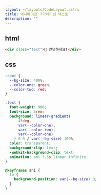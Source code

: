```yaml
---
layout: ~/layouts/CodeLayout.astro
title: 애니메이션 그라데이션 텍스트
description: ""
---
```


## html

```html
<div class="text">👋 안녕하세요!</div>
```

## css

```css
:root {
  --bg-size: 400%;
  --color-one: green;
  --color-two: red;
}

.text {
  font-weight: 900;
  font-size: 5rem;
  background: linear-gradient(
      45deg,
      var(--color-one),
      var(--color-two),
      var(--color-one)
    ) 0 0 / var(--bg-size) 100%;
  color: transparent;
  background-clip: text;
  -webkit-background-clip: text;
  animation: ani 7.5s linear infinite;
}

@keyframes ani {
  to {
    background-position: var(--bg-size) 0;
  }
}
```
